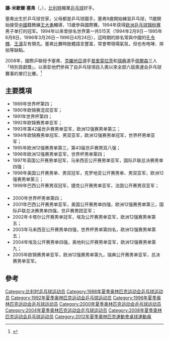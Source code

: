 {{noteTA|G1=Table Tennis}}
{{MedalTableTop|Mondial Ping - Gatien-Saive - 39.jpg|200px}}
{{MedalSport | 男子[[乒乓球|乒乓球]]}}
{{MedalCountry | {{BEL}} }}
{{MedalCompetition|[[世界乒乓球锦标赛|世界乒乓球锦标赛]]}}
{{MedalSilver|[[2001年世界乒乓球錦標賽|2001年 大阪]]|男子團體}} 
{{MedalBottom}}

'''讓-米歇爾·塞弗'''（{{lang-fr|'''Jean-Michel Saive'''}}，{{bd|1969年|11月17日}}），[[比利時|比利時]]職業[[乒乓球|乒乓球]]好手。

塞弗出生於乒乓球世家，父母都是乒乓球國手。塞弗9歲開始練習乒乓球，11歲開始接受[[中國|中國]]籍教練[[王大勇|王大勇]]輔導，13歲參與國際賽。1994年获得[[欧洲乒乓球锦标赛|欧洲乒乓球锦标赛]]男子单打的冠军。1994年以來曾排名世界第一共515天（1994年2月9日－1995年6月8日，1996年3月26日－1996日4月24日），這時期的排名常與中國的[[孔令輝|孔令輝]]、[[王濤|王濤]]互有領先。塞弗比賽時肢體語言豐富，常會帶現場氣氛，但也有咆哮、摔拍等缺點。

2008年，國際乒聯授予塞弗、[[克羅地亞|克羅地亞]]選手[[普里莫拉茨|普里莫拉茨]]和[[瑞典|瑞典]]選手[[約爾根·佩爾森|佩爾森]]三人「特別貢獻獎」，以表彰他們參與了自乒乓球項目入奧以來全部六屆奧運会乒乓球賽事的單打比賽。<ref>{{Cite web |url=http://www.sgnet.cc/topic/2008-08/18/content_54515.htm |title=三位奥运“六朝元老”获国际乒联特别奖 |access-date=2012-11-19 |archive-url=https://web.archive.org/web/20140131093343/http://www.sgnet.cc/topic/2008-08/18/content_54515.htm |archive-date=2014-01-31 |dead-url=yes }}</ref>

== 主要獎項 ==
*1989年世界杯第四； 　　
*1990年欧锦赛混双亚军； 　　
*1991年世界杯第四； 　　
*1992年欧锦赛男单亚军； 　　
*1993年第42届世乒赛男单亚军，欧洲12强赛男单第三；
*1994年欧锦赛男单冠军、男双亚军，欧洲12强赛男单冠军，世界杯男单亚军； 　　
*1995年欧洲12强赛男单第三，第43届世乒赛男双八强； 　　
*1996年欧洲12强赛男单亚军，世界杯男单第四； 　　
*1997年英国公开赛男单冠军，马来西亚公开赛男单亚军，国际乒联总决赛男单四强； 　　
*1998年美国公开赛男单、男双冠军，克罗地亚公开赛男单、男双亚军，欧洲12强赛男单第三； 　　
*1999年巴西公开赛男双冠军，捷克公开赛男单亚军，法国公开赛男双亚军； 　　
*2000年世界杯男单第四； 　　
*2001年巴西公开赛男单亚军，美国公开赛男单四强，欧洲12强赛男单第三，国际乒联总决赛男单四强，世乒赛男团亚军； 　　
*2002年卡塔尔公开赛男单冠军，埃及公开赛男单亚军，欧洲12强赛男单第五； 　　
*2003年马来西亚公开赛男单四强，世界杯男单第四名，欧洲12强赛男单第五； 　　
*2004年埃及公开赛男单四强，奥地利公开赛男单亚军，欧洲12强赛男单第九； 　　
*2005年欧锦赛男单亚军，欧洲12强赛男单第九，瑞典公开赛男单亚军，总决赛男单亚军。 

== 參考 ==
{{commonscat|Jean-Michel Saive}}
{{reflist}}
{{乒乓球男單世界第一}}
{{欧洲乒乓球锦标赛男子单打冠军}}

{{Authority control}}
{{DEFAULTSORT:Saive, Jean-Michel}}
[[Category:比利时乒乓球运动员|Category:比利时乒乓球运动员]]
[[Category:1988年夏季奥林匹克运动会乒乓球运动员|Category:1988年夏季奥林匹克运动会乒乓球运动员]]
[[Category:1992年夏季奥林匹克运动会乒乓球运动员|Category:1992年夏季奥林匹克运动会乒乓球运动员]]
[[Category:1996年夏季奥林匹克运动会乒乓球运动员|Category:1996年夏季奥林匹克运动会乒乓球运动员]]
[[Category:2000年夏季奥林匹克运动会乒乓球运动员|Category:2000年夏季奥林匹克运动会乒乓球运动员]]
[[Category:2004年夏季奥林匹克运动会乒乓球运动员|Category:2004年夏季奥林匹克运动会乒乓球运动员]]
[[Category:2008年夏季奥林匹克运动会乒乓球运动员|Category:2008年夏季奥林匹克运动会乒乓球运动员]]
[[Category:2012年夏季奧林匹克運動會桌球運動員|Category:2012年夏季奧林匹克運動會桌球運動員]]